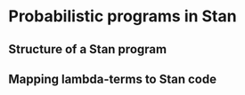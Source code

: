 # Probabilistic programs in Stan

## Structure of a Stan program

## Mapping lambda-terms to Stan code
